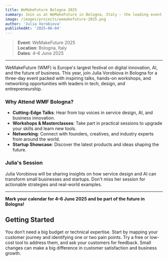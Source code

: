 ```yaml
---
title: WeMakeFuture Bologna 2025
summary: Join us at WeMakeFuture in Bologna, Italy – the leading event for innovation, startups, and the future of business. Happening 4–6 June 2025.
image: /images/projects/wemakefuture-2025.png
author: 'Julia Vorobiova'
publishedAt: '2025-06-04'
---
```


> **Event**: WeMakeFuture 2025  
> **Location**: Bologna, Italy  
> **Dates**: 4–6 June 2025

---

WeMakeFuture (WMF) is Europe's largest festival on digital innovation, AI, and the future of business. This year, join Julia Vorobiova in Bologna for a three-day event packed with inspiring talks, hands-on workshops, and networking opportunities with leaders in tech, design, and entrepreneurship.

### Why Attend WMF Bologna?

- **Cutting-Edge Talks**: Hear from top voices in service design, AI, and business innovation.
- **Workshops & Masterclasses**: Take part in practical sessions to upgrade your skills and learn new tools.
- **Networking**: Connect with founders, creatives, and industry experts from around the world.
- **Startup Showcase**: Discover the latest products and ideas shaping the future.

### Julia's Session

Julia Vorobiova will be sharing insights on how service design and AI can transform small businesses and startups. Don't miss her session for actionable strategies and real-world examples.

---

**Mark your calendar for 4–6 June 2025 and be part of the future in Bologna!**

## Getting Started

You don’t need a big budget or technical expertise. Start by mapping your customer journey and identifying one or two pain points. Try a free or low-cost tool to address them, and ask your customers for feedback. Small changes can make a big difference in customer satisfaction and business growth.
